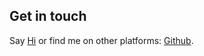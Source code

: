 ## Get in touch

Say [Hi](larryleang@gmail.com) or find me on other platforms: [Github](https://github.com/larrylx).
